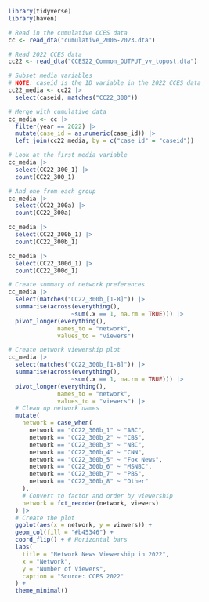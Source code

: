 ```r
library(tidyverse)
library(haven)
```


```r
# Read in the cumulative CCES data
cc <- read_dta("cumulative_2006-2023.dta")
```

```r
# Read 2022 CCES data
cc22 <- read_dta("CCES22_Common_OUTPUT_vv_topost.dta")
```

```r
# Subset media variables
# NOTE: caseid is the ID variable in the 2022 CCES data
cc22_media <- cc22 |>
  select(caseid, matches("CC22_300"))
```

```r
# Merge with cumulative data
cc_media <- cc |>
  filter(year == 2022) |>
  mutate(case_id = as.numeric(case_id)) |>
  left_join(cc22_media, by = c("case_id" = "caseid"))
```

```r
# Look at the first media variable
cc_media |> 
  select(CC22_300_1) |> 
  count(CC22_300_1)

# And one from each group
cc_media |> 
  select(CC22_300a) |> 
  count(CC22_300a)

cc_media |> 
  select(CC22_300b_1) |> 
  count(CC22_300b_1)

cc_media |> 
  select(CC22_300d_1) |> 
  count(CC22_300d_1)
```


```r
# Create summary of network preferences
cc_media |> 
  select(matches("CC22_300b_[1-8]")) |>
  summarise(across(everything(), 
                  ~sum(.x == 1, na.rm = TRUE))) |>
  pivot_longer(everything(), 
              names_to = "network",
              values_to = "viewers")
```

```r
# Create network viewership plot
cc_media |> 
  select(matches("CC22_300b_[1-8]")) |>
  summarise(across(everything(), 
                  ~sum(.x == 1, na.rm = TRUE))) |>
  pivot_longer(everything(), 
              names_to = "network",
              values_to = "viewers") |>
  # Clean up network names
  mutate(
    network = case_when(
      network == "CC22_300b_1" ~ "ABC",
      network == "CC22_300b_2" ~ "CBS",
      network == "CC22_300b_3" ~ "NBC",
      network == "CC22_300b_4" ~ "CNN",
      network == "CC22_300b_5" ~ "Fox News",
      network == "CC22_300b_6" ~ "MSNBC",
      network == "CC22_300b_7" ~ "PBS",
      network == "CC22_300b_8" ~ "Other"
    ),
    # Convert to factor and order by viewership
    network = fct_reorder(network, viewers)
  ) |>
  # Create the plot
  ggplot(aes(x = network, y = viewers)) +
  geom_col(fill = "#b45346") +
  coord_flip() + # Horizontal bars
  labs(
    title = "Network News Viewership in 2022",
    x = "Network",
    y = "Number of Viewers",
    caption = "Source: CCES 2022"
  ) +
  theme_minimal()
```